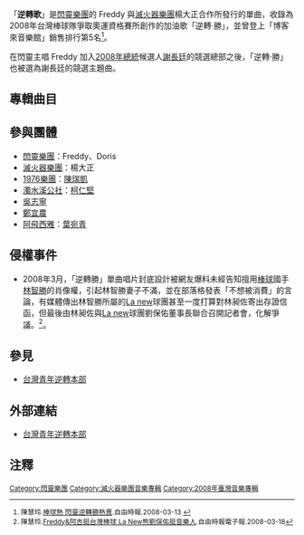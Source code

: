 {{Infobox song
| name       = 逆轉‧勝
| type       = single
| artist     = [[閃靈樂團|閃靈樂團]]/[[滅火器樂團|滅火器樂團]]
| cover      = Chthonic_Single_Reverse.jpg
| released   = 2008年3月5日
| recorded   = 
| genre      = 搖滾樂
| length     = 
| label      = 小白兔橘子
<!-- 未知參數 | number     = TKR007 -->
| producer   = 大港唱片
| prev_title = [[極惡限戰|極惡限戰]]
| prev_year  = 2003
| next_title = 
| next_year  = 
}}
「'''逆轉歌'''」是[[閃靈樂團|閃靈樂團]]的 Freddy 與[[滅火器樂團|滅火器樂團]]楊大正合作所發行的單曲，收錄為2008年台灣棒球隊爭取奧運資格賽所創作的加油歌「逆轉‧勝」，並曾登上「博客來音樂館」銷售排行第5名<ref>陳慧玲.[http://www.libertytimes.com.tw/2008/new/mar/13/today-show12.htm 棒球熱 閃靈逆轉勝熱賣].自由時報.2008-03-13 {{Wayback|url=http://www.libertytimes.com.tw/2008/new/mar/13/today-show12.htm |date=20080518183114 }}</ref>。

在閃靈主唱 Freddy 加入[[2008年中華民國總統選舉|2008年總統]]候選人[[謝長廷|謝長廷]]的競選總部之後，「逆轉‧勝」也被選為謝長廷的競選主題曲。

==專輯曲目==
{{Tracklist
| collapsed    = 
| headline     = 
| extra_column = 演唱
| total_length = 

| all_lyrics   = 
| all_writing  = 
| all_arranger = 
| all_music    = 

| title1    = 逆轉 勝（台語版）
| note1     = 
| writer1   = 
| lyrics1   = 
| music1    = 
| arranger1 = 
| extra1    = 滅火器＋Freddy
| length1   = 

| title2    = 逆轉 勝（華語版）
| note2     = 
| writer2   = 
| lyrics2   = 
| music2    = 
| arranger2 = 
| extra2    = 滅火器＋Freddy
| length2   = 

| title3    = 逆轉 勝（阿爸的話真實版）
| note3     = 
| writer3   = 
| lyrics3   = 
| music3    = 
| arranger3 = 
| extra3    = 獨立樂團朋友大合唱
| length3   = 

| title4    = 逆轉 勝（華語版）
| note4     = 
| writer4   = 
| lyrics4   = 
| music4    = 
| arranger4 = 
| extra4    = 獨立樂團朋友大合唱
| length4   = 

| title5    = 逆轉 勝（卡啦版）
| note5     = 
| writer5   = 
| lyrics5   = 
| music5    = 
| arranger5 = 
| extra5    = 
| length5   = 
}}

==參與團體==
*[[閃靈樂團|閃靈樂團]]：Freddy、Doris
*[[滅火器樂團|滅火器樂團]]：楊大正
*[[1976_(樂團)|1976樂團]]：[[陳瑞凱|陳瑞凱]]
*[[濁水溪公社|濁水溪公社]]：[[柯仁堅|柯仁堅]]
*[[吳志寧|吳志寧]]
*[[鄭宜農|鄭宜農]]
*[[阿飛西雅|阿飛西雅]]：[[葉宛青|葉宛青]]

==侵權事件==
*2008年3月，「逆轉勝」單曲唱片封底設計被網友爆料未經告知擅用[[棒球|棒球]]國手[[林智勝|林智勝]]的肖像權，引起林智勝妻子不滿，並在部落格發表「不想被消費」的言論，有媒體傳出林智勝所屬的[[La_new|La new]]球團甚至一度打算對林昶佐寄出存證信函，但最後由林昶佐與[[La_new|La new]]球團劉保佑董事長聯合召開記者會，化解爭議。<ref>陳慧玲.[http://www.libertytimes.com.tw/2008/new/mar/18/today-show4.htm Freddy&阿吉挺台灣棒球 La New熊劉保佑挺音樂人].自由時報電子報.2008-03-18{{webarchive|url=https://web.archive.org/web/20090609021636/http://www.libertytimes.com.tw/2008/new/mar/18/today-show4.htm |date=2009-06-09 }} </ref>。

==參見==
*[[台灣青年逆轉本部|台灣青年逆轉本部]]

==外部連結==
*[https://web.archive.org/web/20190920010859/http://www.taiwanguts.com/ 台灣青年逆轉本部]

== 注釋 ==
<div style="font-size:85%">
<references/>

{{Chthonic}}
{{Portal bar|台灣|音樂}}
[[Category:閃靈樂團|Category:閃靈樂團]]
[[Category:滅火器樂團音樂專輯|Category:滅火器樂團音樂專輯]]
[[Category:2008年臺灣音樂專輯|Category:2008年臺灣音樂專輯]]
